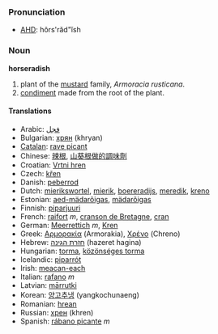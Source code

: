 ===Pronunciation===
*[[w:AHD|AHD]]: hôrs'răd"ĭsh

===Noun===
'''horseradish'''

#plant of the [[mustard]] family, ''Armoracia rusticana''.
#[[condiment]] made from the root of the plant.

====Translations====
*Arabic: [[فجل]]
*Bulgarian: [[хрян]] (khryan)
*[[Catalan]]: [[rave picant]]
*Chinese: [[辣根]], [[山葵根做的調味劑]]
*Croatian: [[Vrtni hren]]
*Czech: [[křen]]
*Danish: [[peberrod]]
*Dutch: [[mierikswortel]], [[mierik]], [[boereradijs]], [[meredik]], [[kreno]]
*Estonian: [[aed-mädarõigas]], [[mädarõigas]]
*Finnish: [[piparjuuri]]
*French: [[raifort]] ''m'', [[cranson de Bretagne]], [[cran]]
*German: [[Meerrettich]] ''m'', [[Kren]]
*Greek: [[Αρμορακία]] (Armorakia), [[Χρένο]] (Chreno)
*Hebrew: [[חזרת הגינה]] (hazeret hagina)
*Hungarian: [[torma]], [[közönséges torma]]
*Icelandic: [[piparrót]]
*Irish: [[meacan-each]]
*Italian: [[rafano]] ''m''
*Latvian: [[mārrutki]]
*Korean: [[양고추냉]] (yangkochunaeng)
*Romanian: [[hrean]]
*Russian: [[хрен]] (khren)
*Spanish: [[rábano picante]] ''m''